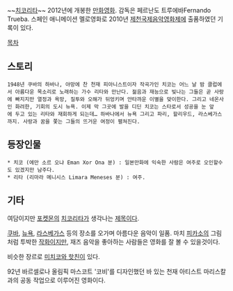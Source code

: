 ~~[[치코리타]]~~
2012년에 개봉한 [[만화영화]]. 감독은 페르난도 트루에바Fernando Trueba. 
스페인 애니메이션 멜로영화로 2010년 [[제천국제음악영화제]]에 출품하였던 기록이 있다.

[[목차]]

== 스토리 ==
 1948년 쿠바의 하바나, 야망에 찬 천재 피아니스트이자 작곡가인 치코는 어느 날 밤 클럽에서 아름다운 목소리로 노래하는 가수 리타와 만난다. 젊음과 재능으로 빛나는 그들은 곧 사랑에 빠지지만 열정과 욕망, 질투와 오해가 뒤엉키며 안타까운 이별을 맞이한다. 그리고 네온사인 화려한, 기회의 도시 뉴욕. 이제 막 그곳에 발을 디딘 치코는 스타로서 성공을 눈 앞에 두고 있는 리타와 재회하게 되는데… 하바나에서 뉴욕 그리고 파리, 할리우드, 라스베가스까지. 사랑과 꿈을 쫓는 그들의 뜨거운 여정이 펼쳐진다.

== 등장인물 ==
 * 치코 (에만 소르 오냐 Eman Xor Ona 분) : 일본만화에 익숙한 사람은 여주로 오인할수도 있겠지만 남주다.
 * 리타 (리마라 메니시스 Limara Meneses 분) : 여주.

== 기타 ==
여담이지만 [[포켓몬]]의 [[치코리타]]가 생각나는 [[제목]]이다.

[[쿠바]], [[뉴욕]], [[라스베가스]] 등의 장소를 오가며 아름다운 음악이 일품. 마치 [[피카소]]의 그림처럼 투박한 [[작화]]이지만, 재즈 음악을 좋아하는 사람들은 영화를 잘 볼 수 있을것이다.

비슷한 장르로 [[미치코와 핫친]]이 있다.

92년 바르셀로나 올림픽 마스코트 '코비'를 디자인했던 바 있는 천재 아티스트 마리스칼과의 공동 작업으로 이루어진 영화이다.

